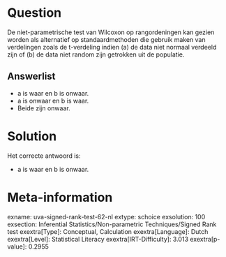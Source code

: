 Question
========

De niet-parametrische test van Wilcoxon op rangordeningen kan gezien
worden als alternatief op standaardmethoden die gebruik maken van
verdelingen zoals de t-verdeling indien (a) de data niet normaal
verdeeld zijn of (b) de data niet random zijn getrokken uit de
populatie.


Answerlist
----------

* a is waar en b is onwaar.
* a is onwaar en b is waar.
* Beide zijn onwaar.

Solution
========

Het correcte antwoord is: 

* a is waar en b is onwaar.

Meta-information
================
exname: uva-signed-rank-test-62-nl
extype: schoice
exsolution: 100
exsection: Inferential Statistics/Non-parametric Techniques/Signed Rank test
exextra[Type]: Conceptual, Calculation
exextra[Language]: Dutch
exextra[Level]: Statistical Literacy
exextra[IRT-Difficulty]: 3.013
exextra[p-value]: 0.2955
